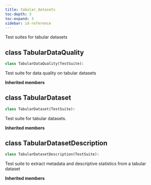 ```yaml
---
title: tabular_datasets
toc-depth: 3
toc-expand: 3
sidebar: id-reference
---
```


Test suites for tabular datasets

## [class]{.muted} TabularDataQuality

```python
class TabularDataQuality(TestSuite):
```

Test suite for data quality on tabular datasets

**Inherited members**

## [class]{.muted} TabularDataset

```python
class TabularDataset(TestSuite):
```

Test suite for tabular datasets.

**Inherited members**

## [class]{.muted} TabularDatasetDescription

```python
class TabularDatasetDescription(TestSuite):
```

Test suite to extract metadata and descriptive statistics from a tabular dataset

**Inherited members**
